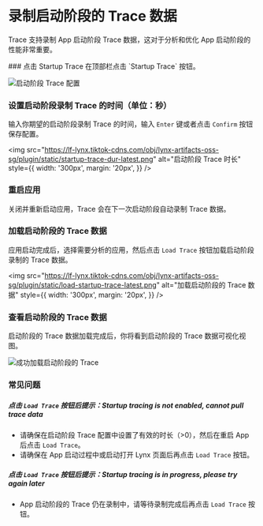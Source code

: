 <style>{`
  .full_image {
    width: 750px;
    margin: 20px;
  }
`}</style>


# 录制启动阶段的 Trace 数据

Trace 支持录制 App 启动阶段 Trace 数据，这对于分析和优化 App 启动阶段的性能非常重要。

<Steps>
### 点击 Startup Trace
在顶部栏点击 `Startup Trace` 按钮。

<img
  src="https://lf-lynx.tiktok-cdns.com/obj/lynx-artifacts-oss-sg/plugin/static/startup-trace-config-latest.png"
  alt="启动阶段 Trace 配置"
  className="full_image"
/>

### 设置启动阶段录制 Trace 的时间（单位：秒）

输入你期望的启动阶段录制 Trace 的时间，输入 `Enter` 键或者点击 `Confirm` 按钮保存配置。

<img
  src="https://lf-lynx.tiktok-cdns.com/obj/lynx-artifacts-oss-sg/plugin/static/startup-trace-dur-latest.png"
  alt="启动阶段 Trace 时长"
  style={{
    width: '300px',
    margin: '20px',
  }}
/>

### 重启应用

关闭并重新启动应用，Trace 会在下一次启动阶段自动录制 Trace 数据。

### 加载启动阶段的 Trace 数据

应用启动完成后，选择需要分析的应用，然后点击 `Load Trace` 按钮加载启动阶段录制的 Trace 数据。

<img
  src="https://lf-lynx.tiktok-cdns.com/obj/lynx-artifacts-oss-sg/plugin/static/load-startup-trace-latest.png"
  alt="加载启动阶段的 Trace 数据"
  style={{
    width: '300px',
    margin: '20px',
  }}
/>

### 查看启动阶段的 Trace 数据

启动阶段的 Trace 数据加载完成后，你将看到启动阶段的 Trace 数据可视化视图。

<img
  src="https://lf-lynx.tiktok-cdns.com/obj/lynx-artifacts-oss-sg/plugin/static/load-startup-trace-success-latest.png"
  alt="成功加载启动阶段的 Trace"
  className="full_image"
/>

</Steps>

### 常见问题

##### 点击 `Load Trace` 按钮后提示：Startup tracing is not enabled, cannot pull trace data

- 请确保在启动阶段 Trace 配置中设置了有效的时长（>0），然后在重启 App 后点击 `Load Trace`。
- 请确保在 App 启动过程中或启动打开 Lynx 页面后再点击 `Load Trace` 按钮。

##### 点击 `Load Trace` 按钮后提示：Startup tracing is in progress, please try again later

- App 启动阶段的 Trace 仍在录制中，请等待录制完成后再点击 `Load Trace` 按钮。
